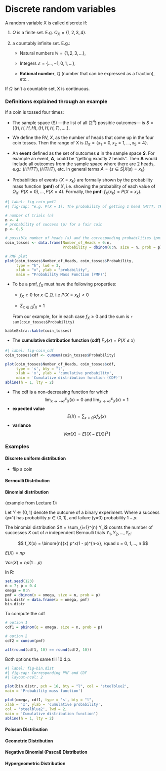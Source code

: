 # Discrete random variables

A random variable X is called discrete if:

1.  $\Omega$ is a finite set. E.g. $\Omega_X = \{1, 2, 3, 4\}$.

2.  a countably infinite set. E.g.:

    -   Natural numbers $\mathbb{N} = \{1, 2, 3, ...\}$,

    -   Integers $\mathbb{Z} = \{..., -1, 0, 1,...\}$,

    -   **Rational number**, $\mathbb{Q}$ (number that can be expressed as a fraction), etc..

If $\Omega$ isn't a countable set, X is continuous.

### Definitions explained through an example

If a coin is tossed four times:

-   The sample space (S) ---the list of all ($2^4$) possible outcomes--- is $S = \{(H, H, H, H), (H, H, H, T), ....\}$.

-   We define the RV, $X$, as the number of heads that come up in the four coin tosses. Then the range of X is $\Omega_X = \{x_1 = 0, x_2 = 1,..., x_5= 4\}$.

-   An **event** defined as the set of outcomes ***s*** in the sample space ***S***. For example an event, **A**, could be "getting exactly 2 heads". Then **A** would include all outcomes from the sample space where there are 2 heads, e.g.: $(HHTT), (HTHT),$ etc. In general terms $A=\{s∈S|X(s)=x_k\}$

-   Probabilities of events $\{X=x_k\}$ are formally shown by the probability mass function (**pmf**) of $X$, i.e. showing the probability of each value of $\Omega_X$: $P(X=0), ..., P(X=4)$. Formally, the **pmf**: $f_X(x_k) = P(X=x_k)$.

```r
#| label: fig-coin_pmf1
#| fig-cap: "e.g. P(X = 1): The probability of getting 1 head (HTTT, THTT, TTHT, TTTH) = 4/(2^4) = 0.25." 

# number of trials (n) 
n <- 4
# probability of success (p) for a fair coin
p <- 0.5

# possible number of heads (x) and the corresponding probabilities (pmf)
coin_tosses <- data.frame(Number_of_Heads = 0:n,
                          Probability = dbinom(0:n, size = n, prob = p))

# PMF plot 
plot(coin_tosses$Number_of_Heads, coin_tosses$Probability, 
     type = "h", lwd = 3, 
     xlab = "x", ylab = "probability", 
     main = "Probability Mass Function (PMF)")

```

-   To be a pmf, $f_X$ must have the following properties:

    -   $f_X \ge 0$ for $x \in \Omega$. i.e $P(X =x_k) < 0$

    -   $\Sigma_{x \in \Omega} f_X = 1$

    From our example, for in each case $f_X \ge 0$ and the sum is `r sum(coin_tosses$Probability)`

```r
kableExtra::kable(coin_tosses)
```

-   The **cumulative distribution function (cdf)** $F_X(x) = P(X ≤ x)$

```r
#| label: fig-coin_cdf
coin_tosses$cdf <- cumsum(coin_tosses$Probability)

plot(coin_tosses$Number_of_Heads, coin_tosses$cdf, 
     type = 's', bty = "l", 
     xlab = 'x', ylab = 'cumulative probability',
     main = 'Cumulative distribution function (CDF)')
abline(h = 1, lty = 2)
```

-   The cdf is a non-decreasing function for which $$\lim_{x\to - \infty} F_X(x) = 0 \text{  and } \lim_{x\to \infty} F_X(x) =1 $$
-   **expected value** $$E(X) = \sum_{x=\Omega} xf_X(x)$$
-   **variance** $$Var(X) = E[(X-E(X))^2]$$

### Examples

#### Discrete uniform distribution

-   flip a coin

#### Bernoulli Distribution

#### Binomial distribution

(example from Lecture 1):

Let $Y \in \{ 0,1\}$ denote the outcome of a binary experiment. Where a success (y=1) has probability $p \in(0,1)$, and failure (y=0) probability $1-p$.

The binomial distribution $X = \sum_{i=1}^{n} Y_i$ counts the number of successes $X$ out of $n$ independent Bernoulli trials $Y_1, Y_2, ..., Y_n$:

$$
f_X(x) = \binom{n}{x} p^x(1 - p)^{n-x}, \quad x = 0, 1,…, n 
$$

$E(X) = np$

$Var(X) = np(1 - p)$

In R:

```r
set.seed(123)
n = 7; p = 0.4
omega = 0:n
pmf = dbinom(x = omega, size = n, prob = p)
bin.distr = data.frame(x = omega, pmf)
bin.distr
```

To compute the cdf

```r
# option 1
cdf1 = pbinom(q = omega, size = n, prob = p)

# option 2
cdf2 = cumsum(pmf)

all(round(cdf1, 10) == round(cdf2, 10))
```

Both options the same till 10 d.p.

```r
#| label: fig-bin.dist
#| fig-cap: Corresponding PMF and CDF
#| layout-ncol: 2

plot(bin.distr, pch = 16, bty = "l", col = 'steelblue2',
main = 'Probability mass function')

plot(omega, cdf1, type = 's', bty = "l",
xlab = 'x', ylab = 'cumulative probability',
col = 'steelblue2', lwd = 2,
main = 'Cumulative distribution function')
abline(h = 1, lty = 2)
```

#### Poisson Distribution

#### Geometric Distribution

#### Negative Binomial (Pascal) Distribution

#### Hypergeometric Distribution

# 
